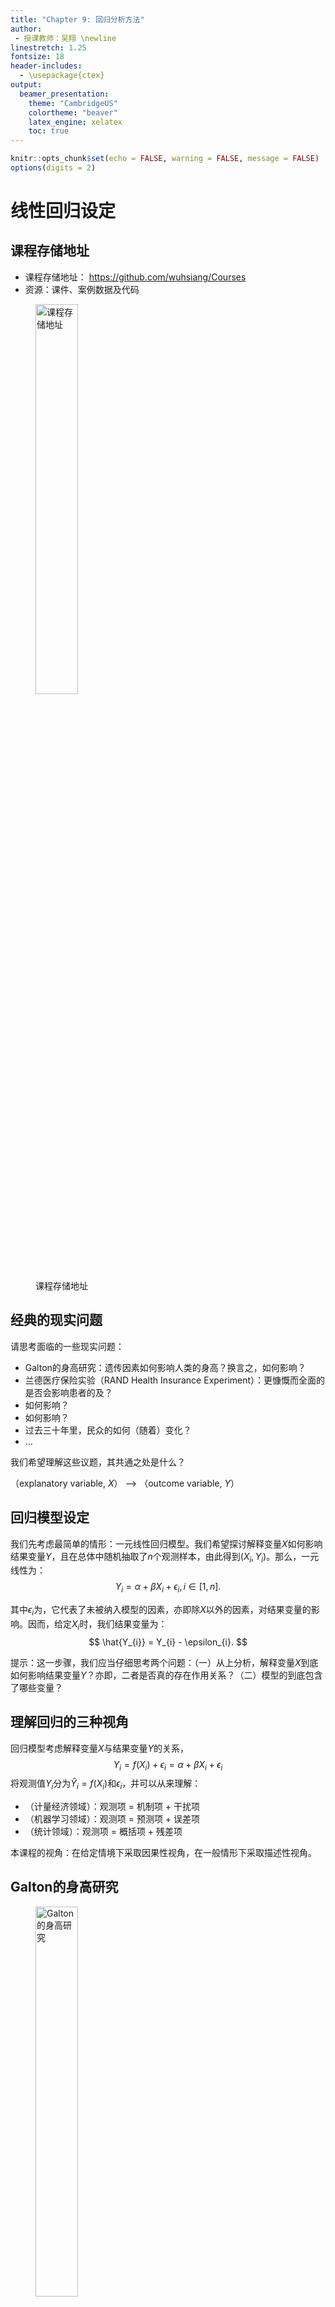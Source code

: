 ```yaml
---
title: "Chapter 9: 回归分析方法"
author:
 - 授课教师：吴翔 \newline
linestretch: 1.25
fontsize: 18
header-includes:
  - \usepackage{ctex}
output:
  beamer_presentation:
    theme: "CambridgeUS"
    colortheme: "beaver"
    latex_engine: xelatex
    toc: true
---
```


```r

knitr::opts_chunk$set(echo = FALSE, warning = FALSE, message = FALSE)
options(digits = 2)

```


# 线性回归设定

## 课程存储地址

-   课程存储地址： <https://github.com/wuhsiang/Courses>
-   资源：课件、案例数据及代码

![课程存储地址](../../QR.png){width="40%"}


## 经典的现实问题

请思考面临的一些现实问题：

-   Galton的身高研究：遗传因素如何影响人类的身高？换言之，\underline{父代的身高}如何影响\underline{子代的身高}？
-   兰德医疗保险实验（RAND Health Insurance Experiment）：更慷慨而全面的\underline{医疗保险}是否会影响患者的\underline{医疗使用行为}及\underline{健康水平}？
-   \underline{法定饮酒年龄}如何影响\underline{地区的死亡率}？
-   \underline{教育年限}如何影响\underline{工资收入}？
-   过去三十年里，民众的\underline{经济收入}如何（随着\underline{时间}）变化？
-   ...

我们希望理解这些议题，其共通之处是什么？

\textcolor{red}{解释变量}（explanatory variable, $X$） --\> \textcolor{red}{结果变量}（outcome variable, $Y$）

## 回归模型设定

我们先考虑最简单的情形：一元线性回归模型。我们希望探讨解释变量$X$如何影响结果变量$Y$，且在总体中随机抽取了$n$个观测样本，由此得到$(X_{i}, Y_{i})$。那么，一元线性\textcolor{red}{回归模型设定}为： $$
Y_{i} = \alpha + \beta X_{i} + \epsilon_{i}, i \in [1, n].
$$

其中$\epsilon_{i}$为\textcolor{red}{误差项}，它代表了未被纳入模型的因素，亦即除$X$以外的因素，对结果变量的影响。因而，给定$X_{i}$时，我们\textcolor{red}{估计或预测}结果变量为： $$
\hat{Y_{i}} = Y_{i} - \epsilon_{i}.
$$

提示：这一步骤，我们应当仔细思考两个问题：（一）从\textcolor{red}{常识、逻辑和理论}上分析，解释变量$X$到底如何影响结果变量$Y$？亦即，二者是否真的存在作用关系？（二）模型的\textcolor{red}{误差项}到底包含了哪些变量？

## 理解回归的三种视角

回归模型考虑解释变量$X$与结果变量$Y$的关系， $$
Y_{i} = f(X_{i}) + \epsilon_{i} = \alpha + \beta X_{i} + \epsilon_{i}
$$ 将观测值$Y_{i}$分为\textcolor{blue}{结构部分}$\hat{Y}_{i} = f(X_{i})$和\textcolor{blue}{随机部分}$\epsilon_{i}$，并可以从\textcolor{red}{三个视角}来理解：

-   \textcolor{red}{因果性}（计量经济领域）：观测项 = 机制项 + 干扰项
-   \textcolor{red}{预测性}（机器学习领域）：观测项 = 预测项 + 误差项
-   \textcolor{red}{描述性}（统计领域）：观测项 = 概括项 + 残差项

本课程\textcolor{blue}{结合因果性和描述性}的视角：在给定情境下采取因果性视角，在一般情形下采取描述性视角。

## Galton的身高研究

![Galton的身高研究](figures/galton-scatter.png){width="40%"}

-   探讨"父代的身高如何影响子代的身高？"，到底意味着什么？
-   给定父代的身高，我们如何估计或预测子代的身高？换言之，如何定义预测值$\hat{Y}$？如何建立预测值$\hat{Y}$与解释变量$X$之间的关系？

## 社会科学定量研究逻辑

社会科学定量研究与自然科学定量研究的区别：

-   核心区别：变异（variation） vs 共相（universal，相对应的是殊相particular）
-   结论：或然性 vs 必然性
-   方法：归纳法 vs 演绎法
-   特征：特定\textcolor{red}{情境}下的规律 vs 普适规律

因而，社会科学定量研究即是，在特定的\textcolor{red}{社会（或管理）情境}，选取合宜的解释变量，以尽可能理解总体中结果变量的\textcolor{red}{变异的来源}。\textcolor{red}{变异性}是社会科学研究的真正本质。

## 条件分布

![条件分布](figures/conddist.png){width="45%"}

给定$X = X_{k}$，对应的**多个**$Y$值，应当如何给出其估计或预测值$\hat{Y}|X=X_{k}$？

## 线性回归核心假设-1：（误差）独立同分布假设

给定$X = X_{k}$时，结果变量存在多个值，进一步\textcolor{red}{假定其分布}为 $$
Y | X = X_{k} \sim N(\mu_{k}, \sigma^{2}).
$$ 从而给定$X = X_{k}$时，结果变量的合理预测值$\hat{Y}$是其\textcolor{blue}{条件均值}或\textcolor{red}{条件期望}， $$
\hat{Y} = E(Y | X = X_{k}) = \mu_{k}.
$$ 这一假定也意味着，误差项服从 $$
\epsilon_{i} \text{ i.i.d. } \sim N(0, \sigma^{2}).
$$

**讨论**：严重偏态分布下，应如何合理选择预测值$\hat{Y}$？例如，北美社会的收入变化。

## 线性回归核心假设-2：线性模型假设

尽管模型设定上，我们容易直观理解线性假设的含义。但更本质地，线性模型假设可以从两个方面理解：

-   \textcolor{blue}{关于变量的线性}（linearity in the variables）：结果变量的条件期望$E(Y|X)$是解释变量$X$的线性函数，即$E(Y|X) = \alpha + \beta X$。这一视角下，$E(Y|X) = \alpha + \beta X^{2}$不是线性模型。
-   \textcolor{red}{关于参数的线性}（linearity in the parameters）：结果变量的条件期望$E(Y|X)$是参数$\beta$的线性函数，因而$E(Y|X) = \alpha + \beta X^{2}$是线性模型。

两个方面的理解都是合理的。从建模的角度来看，第二个解释更合适。因为使用新变量$X' = X^{2}$替换原始变量$X$之后，即可变换为通常形式的线性模型。

## 线性模型假设：图示

![总体回归线](figures/condmean.png){width="45%"}

总体回归线穿过$(X_{k}, \mu_{Y|X_{k}})$这一系列点。参数$\beta$刻画了$X$的变化对$Y$的\textcolor{red}{条件期望}的影响。 $$
E(Y|X = X_{k}) = \mu_{k} = \alpha + \beta X_{k}.
$$

## 线性模型假设：建模层面

![线性建模示例](figures/linearinparameters.png){width="60%"}

以上两个模型，是否属于线性模型的范畴？

## 线性回归核心假设-3：正交或外生假设

解释变量$X$是\textcolor{red}{外生的}（exogenous），或者说是确定性的（deterministic）。例如在随机对照实验中，解释变量$X$是事先确定的实验处理方案。这意味着，解释变量$X$不受误差项$\epsilon$（亦即没有纳入模型的、遗漏的变量）的影响。因此，外生假设也称为正交假设： $$
X \perp \epsilon.
$$ 或者， $$
\text{Cov}(X, \epsilon) = 0.
$$

注：随机对照试验（RCT）严格符合外生假设，从而能够提供准确的因果效应估计。但RCT只是满足外生假设的一种形式，\textcolor{red}{观察研究}只要满足外生假设，也能够提供准确的因果效应估计。

## 线性回归核心假设

核心假设包括三条：

1.  （误差）独立同分布假设: $\epsilon_{i} \text{ i.i.d. } \sim N(0, \sigma^{2})$
2.  线性模型假设：$E(Y|X) = \alpha + \beta X$
3.  正交或外生假设：$X \perp \epsilon$

## 核心假设如何作用于线性回归模型？

在回归模型的经典设定下， $$
Y_{i} = \alpha + \beta X_{i} + \epsilon_{i},
$$ 在\textcolor{red}{误差独立同分布假设}下，对等式两边同时取\textcolor{red}{条件期望}， $$
E[Y|X] = \alpha + \beta X + E[\epsilon|X],
$$ 由\textcolor{red}{正交假设}$X \perp \epsilon$以及\textcolor{red}{误差独立同分布假设}$\epsilon_{i} \text{ i.i.d. } \sim N(0, \sigma^{2})$，可知$E[\epsilon|X] = 0$，从而： $$
E[Y|X] = \hat{Y} = \alpha + \beta X.
$$ 这意味着，\textcolor{red}{线性模型假设}与我们最初的经典设定是一致的。换言之，只有符合线性模型假设（及其它两个核心假设），最初的经典设定才是正确的，才不存在\textcolor{red}{模型错误设定}（model misspecification）问题。

## 回归的含义

> Regression analysis is concerned with the study of the dependence of one variable, the dependent variable, on one or more other variables, the explanatory variables, with a view to estimating and/or predicting the (population) mean or average value of the former in terms of the known or fixed (in repeated sampling) values of the latter. -- By Gujarati & Porter (2008), "Basic Econometrics".

回归的现代解释，包含了如下核心概念：

-   \textcolor{red}{条件期望}（conditional expectation）：\textcolor{red}{给定}解释变量$X = X_{k}$时，如何估计或者预测结果变量的\textcolor{red}{总体均值}$E(Y)$？

# 线性回归估计与解释

## 抽样分布

先考虑从总体中抽取$n$个样本，样本均值$\bar{x}$的分布：

![样本均值的抽样分布](figures/sampling-distribution.jpg){width="75%"}

## 抽样分布（续）

```r

# 1. 创建总体数据
population <- rnorm(1e5, mean = 50, sd = 10)

# 2. 创建模拟抽样的函数
simulate_sampling <- function(population, n, k) {
  sample_means <- numeric(k)
  for(i in 1:k) {
    sample <- sample(population, n)
    sample_means[i] <- mean(sample)
  }
  return(sample_means)
}

# 3. 模拟抽样过程
sample_means <- simulate_sampling(population, n = 100, k = 1000)

```

## 抽样分布（续）

```r

# 4. 创建样本分布的直方图
hist(sample_means, main = "样本均值的分布", xlab = "样本均值", freq = FALSE, 
     xlim = c(min(sample_means) - 1, max(sample_means) + 1), 
     ylim = c(0, max(density(sample_means)$y) + 0.01))

# 5. 计算样本均值的均值和标准差
mean_sample_means <- mean(sample_means)
sd_sample_means <- sd(sample_means)

# 6. 添加正态分布的拟合曲线
curve(dnorm(x, mean = mean_sample_means, sd = sd_sample_means), 
      col = "blue", lwd = 2, add = TRUE)

```


## 展示（或解读）回归结果

估计线性回归模型之后，需要以表格形式展示回归结果。阅读文献时，也需要理解它们展示的回归结果。

![如何展示或解读回归结果？](figures/regtable.png){width="75%"}


## 参数估计

普通最小二乘法（ordinary least squares, OLS）通过最小化残差平方和（扩展到多元回归的情境$y = \beta X + \epsilon$）估计参数： $$
\text{min } SSE = \text{min} \sum_{i=1}^{n} (y_{i} - \hat{y}_{i})^{2} = \sum_{i=1}^{n} (y_{i} - \beta X_{i})^{2}
$$ 由偏导公式 $$
\frac{\partial SSE}{\partial \beta} = 0
$$ 得到参数估计值 $$
\hat{b} = (X'X)^{-1}X'y.
$$

**课堂思考: (1)如何在熟悉的编程语言中，撰写函数估计多元线性模型？(2) 在实践中，OLS会造成什么缺陷？**

## 衡量估计方法

评判估计量（estimator）的黄金准则 （Fisher）：

-   **无偏性**：在总体中进行$M$次抽样，$E[\hat{b}_{m}] = \beta$。
-   **有效性**：在众多估计量中，$b$的抽样分布的方差最小（i.e., 标准误最小）。
-   **一致性**：样本量增大时，$b$趋近于$\beta$。

**课堂思考：统计显著性与样本量有无关系？**

## 变异分解逻辑

样本观测值$y_{i}$、均值$\bar{y}$、预测值$\hat{y}$之间的关系

![变异的分解](figures/SSTdecomposition.jpg){width="60%"}

**板书演示：变异分解逻辑**

## 变异分解公式

总平方和（sum of squares total, SST）可以分解为回归平方和（sum of squares regression, SSR）和残差平方和（sum of squares error, SSE）之和，

具体而言： $$
\begin{aligned}
SST & = \sum_{i=1}^{n}(y_{i} - \bar{y})^{2} \\
    & = \sum_{i=1}^{n} [(y_{i} - \hat{y}_{i}) + (\hat{y}_{i} - \bar{y})]^{2} \\
    & = \sum_{i=1}^{n} (y_{i} - \hat{y}_{i})^{2} + \sum_{i=1}^{n} (\hat{y}_{i} - \bar{y})^{2} \\
    & = SSE + SSR
\end{aligned}
$$

判定系数（coefficient of determination）$R^{2} = SSR / SST.$

**板书演示：变异分解推导**

## 多元线性回归与方差分析

假定多元线性模型中，样本量为$n$，待估计的参数个数为$p$，那么方差和自由度的分解如下：

-   SST: 自由度为$n-1$
-   SSE: 自由度为$n - p$
-   SSR：自由度为$p - 1$

因而，自由度的分解为： $$
n - 1 = (n - p) + (p - 1)
$$

**课堂思考: 假设模型有两个解释变量，其中**$x_{1}$是连续变量，$x_{2}$是包含5个分类的分类变量，SSR的自由度为多少？

## 方差分析表

| 变异来源 | 平方和 | 自由度  | 均方              |
|----------|--------|---------|-------------------|
| 回归模型 | SSR    | $p - 1$ | MSR = SSR/$(p-1)$ |
| 误差     | SSE    | $n - p$ | MSE = SSE/$(n-p)$ |
| 总变异   | SST    | $n-1$   | MST = SST/$(n-1)$ |

: 多元线性回归的方差分析表

相应地，可以构造$F$检验： $$
F(\text{df}_{\text{SSR}}, \text{df}_{\text{SSE}}) = \frac{\text{MSR}}{\text{MSE}} ?> F_{\alpha}
$$

**延伸内容：聚类分析**

## 模型选择

-   模型选择：**精确性原则** vs **简约性原则**
-   情境：假定在线性回归模型$A$的基础上，加了几个变量得到模型$B$，应当如何在模型A和B之间选择？

构造$F$检验： $$
F(\Delta \text{df}, \text{df}_{\text{SSE}}) = \frac{\Delta \text{SSR} / \Delta \text{df}}{\text{MSE}_{\text{B}}} ?> F_{\alpha}
$$




## 遗漏变量问题

**遗漏变量（omitted variables）问题**是指，真实模型为： $$
y \sim \beta_{1} x_{1} + \beta_{2} x_{2}. (1)
$$ 但遗漏了变量$x_{2}$，且$Cov(x_{1}, x_{x}) \neq 0$，从而模型被错误设定为： $$
y \sim \beta_{1} x_{1}. (2)
$$ 记模型(1)的系数估计分别为$\hat{\beta_{1}}$和$\hat{\beta_{2}}$，模型(2)的系数估计为$\tilde{\beta_{1}}$，模型$x_{2} \sim \gamma x_{1}$的系数估计为$\hat{\gamma}$，那么，可以证明： $$
\tilde{\beta_{1}} = \hat{\beta_{1}} + \hat{\beta_{2}} \cdot \hat{\gamma}.
$$

## 遗漏变量偏误

\textcolor{red}{遗漏变量偏误}（omitted variable bias, OVB）即为： $$
\text{OVB} = \hat{\beta_{2}} \cdot \hat{\gamma}.
$$

案例：辛普森悖论、大学招生、教育的经济回报、药物治疗效果

**课堂讨论：（1）哪些变量一定要纳入模型，作为控制变量？（2）哪些变量不必纳入模型作为控制变量？（3）出现了遗漏变量，如何判断回归系数偏误的方向？**

## 辛普森悖论

![Simpson's Paradox](figures/simpson.png){width="80%"}

-   不论男性患者还是女性患者，处理组（服药）的痊愈率更高
-   就整体人群而言，处理组（服药）的痊愈率更低
-   该药物到底是否能够提高痊愈率？

## 性别歧视？

![Sex discrimination](figures/sexdiscrimination.png){width="80%"}

-   就整个大学来看，女性的录取率低于男性
-   就各专业来看，女性的录取率均高于男性
-   该大学是否在招生时存在针对女性的性别歧视？


# 线性回归建模

## 线性回归建模

本部分请参阅slides！

# 线性回归诊断

## 因变量分布与Box-Cox变换

当因变量不服从正态分布时，Box & Cox (1964)建议采用如下Box-Cox变换 $$
y_{i} =
\begin{cases}
[(y_{i}+\lambda_{2})^{\lambda_{1}} - 1] / \lambda_{1} & \text{ if } \lambda_{1} \neq 0, \\
ln(y_{i} + \lambda_{2}) & \text{ if } \lambda_{1} = 0.
\end{cases}
$$ 将非正态的分布转换为正态分布。

**课堂思考: (1) 对数变换或Box-Cox变换是否合适？(2) 如何推导出"变化比例"这一含义？**

## 多重共线性

参数估计值 $$
\hat{\beta} = (X'X)^{-1}X'y
$$ 要求$X'X$是**可逆（非奇异）**的。

-   完全多重共线性：模型无法识别
-   严重多重共线性：不影响估计的无偏性和一致性，损害参数估计的**有效性**，及标准误会增大
-   判断标准：**方差膨胀因子**（variance inflation factor, VIF）最大值超过10，平均值明显大于1

## 消除共线性

-   $k$水平分类变量：虚拟变量（dummy variable）化后，只能有$k-1$个虚拟变量
-   减少解释变量个数
-   维度规约：因子分析
-   变量选择：如lasso等统计机器学习方法，尤其是$n < p$时模型无法识别的情形

```r

suppressMessages(library(car))
# calculate VIF
vif(fit)

```

## 异方差

通常将违背残差分布假定的

-   自相关：$\text{Cov}(\epsilon_{i}, \epsilon_{j}) \neq 0$
-   异方差：$\text{Var}(\epsilon_{i}) \neq \text{Var}(\epsilon_{j})$

统称为**异方差**。异方差不影响估计的无偏性和一致性，但会损害估计的**有效性**。

处理异方差的方法包括：

-   调整标准误的计算，采用稳健标准误
-   采用广义最小二乘法（generalized least squares, GLS）估计模型

## 处理非线性

-   纳入二次项：处理$U$型关系
-   采用对数项：处理比例关系
-   纳入交互项：处理调节作用

## 高影响点及异常值处理

OLS采用最小化误差**平方和**的方式，使估计值对异常值非常敏感

-   **高影响点/高杠杆点**（influential/leverage points）：观测案例$i$对**回归系数**影响较大的点，通常可由Cook距离等统计量衡量
-   **异常值**：模型拟合失败的观测点，它们大幅**偏离回归线**，通常由标准化残差来衡量（其绝对值不宜大于5）

因而需要识别高影响点和异常值，并**谨慎判断**是否要排除这些观测样本。

## 回归分析总结

1.  回归建模与诊断：如何得到可靠的结论？
2.  变异及其分解：社会科学定量研究的核心
